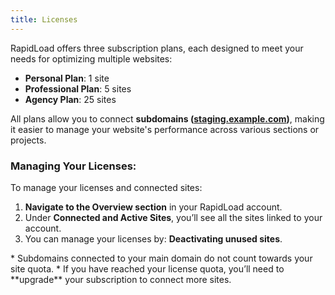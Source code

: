 ```yaml
---
title: Licenses
---     
```



RapidLoad offers three subscription plans, each designed to meet your needs for optimizing multiple websites:

*   **Personal Plan**: 1 site
*   **Professional Plan**: 5 sites
*   **Agency Plan**: 25 sites

All plans allow you to connect **subdomains (**[**staging.example.com**](http://staging.example.com/)**)**, making it easier to manage your website's performance across various sections or projects.

  

### **Managing Your Licenses:**

To manage your licenses and connected sites:

1. **Navigate to the Overview section** in your RapidLoad account.
2. Under **Connected and Active Sites**, you’ll see all the sites linked to your account.
3. You can manage your licenses by: **Deactivating unused sites**.

<Callout type="error" emoji="️📌">
*   Subdomains connected to your main domain do not count towards your site quota.
*   If you have reached your license quota, you’ll need to **upgrade** your subscription to connect more sites.
</Callout>